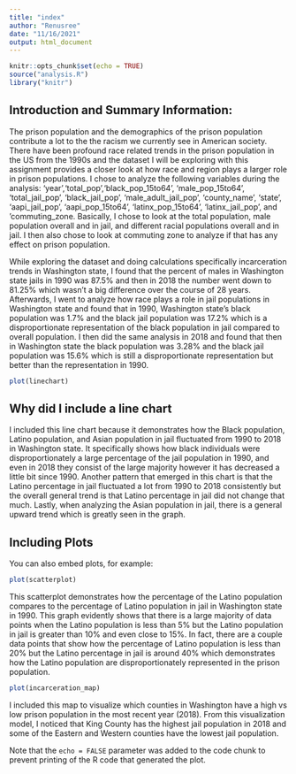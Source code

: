 ```yaml
---
title: "index"
author: "Renusree"
date: "11/16/2021"
output: html_document
---
```



```r
knitr::opts_chunk$set(echo = TRUE)
source("analysis.R")
library("knitr")

```

## Introduction and Summary Information:

  The prison population and the demographics of the prison population contribute a lot to the the racism we currently see in American society. There have been profound race related trends in the prison population in the US from the 1990s and the dataset I will be exploring with this assignment provides a closer look at how race and region plays a larger role in prison populations. I chose to analyze the following variables during the analysis: 'year','total_pop','black_pop_15to64', 'male_pop_15to64', 'total_jail_pop', 'black_jail_pop', 'male_adult_jail_pop', 'county_name', 'state', 'aapi_jail_pop', 'aapi_pop_15to64', 'latinx_pop_15to64', 'latinx_jail_pop', and 'commuting_zone. Basically, I chose to look at the total population, male population overall and in jail, and different racial populations overall and in jail. I then also chose to look at commuting zone to analyze if that has any effect on prison population. 
  
  
  While exploring the dataset and doing calculations specifically incarceration trends in Washington state, I found that the percent of males in Washington state jails in 1990 was 87.5% and then in 2018 the number went down to 81.25% which wasn't a big difference over the course of 28 years. Afterwards, I went to analyze how race plays a role in jail populations in Washington state and found that in 1990, Washington state's black population was 1.7% and the black jail population was 17.2% which is a disproportionate representation of the black population in jail compared to overall population. I then did the same analysis in 2018 and found that then in Washington state the black population was 3.28% and the black jail population was 15.6% which is still a disproportionate representation but better than the representation in 1990.

```r
plot(linechart)
```
## Why did I include a line chart 

I included this line chart because it demonstrates how the Black population, Latino population, and Asian population in jail fluctuated from 1990 to 2018 in Washington state. It specifically shows how black individuals were disproportionately a large percentage of the jail population in 1990, and even in 2018 they consist of the large majority however it has decreased a little bit since 1990. Another pattern that emerged in this chart is that the Latino percentage in jail fluctuated a lot from 1990 to 2018 consistently but the overall general trend is that Latino percentage in jail did not change that much. Lastly, when analyzing the Asian population in jail, there is a general upward trend which is greatly seen in the graph. 

## Including Plots

You can also embed plots, for example:


```r
plot(scatterplot)
```
  This scatterplot demonstrates how the percentage of the Latino population compares to the percentage of Latino population in jail in Washington state in 1990. This graph evidently shows that there is a large majority of data points when the Latino population is less than 5% but the Latino population in jail is greater than 10% and even close to 15%. In fact, there are a couple data points that show how the percentage of Latino population is less than 20% but the Latino percentage in jail is around 40% which demonstrates how the Latino population are disproportionately represented in the prison population. 



```r
plot(incarceration_map)
```
  I included this map to visualize which counties in Washington have a high vs low prison population in the most recent year (2018). From this visualization model, I noticed that King County has the highest jail population in 2018 and some of the Eastern and Western counties have the lowest jail population.  



Note that the `echo = FALSE` parameter was added to the code chunk to prevent printing of the R code that generated the plot.
